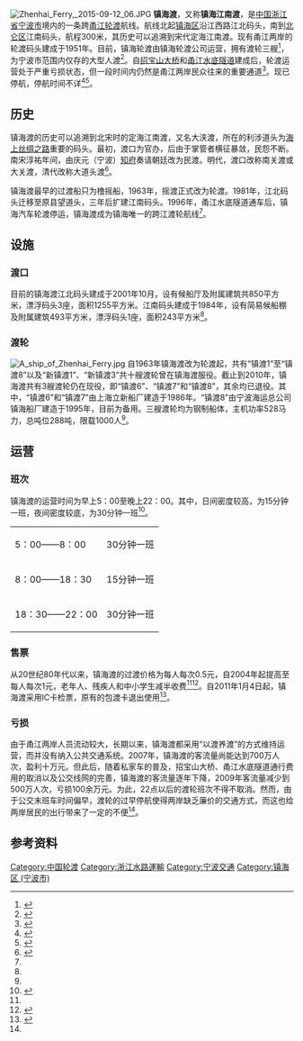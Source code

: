 [[File:Zhenhai_Ferry,_2015-09-12_06.JPG|thumb]]
'''镇海渡'''，又称'''镇海江南渡'''，是[[中国|中国]][[浙江省|浙江省]][[宁波市|宁波市]]境内的一条跨[[甬江|甬江]][[轮渡|轮渡]]航线。航线北起[[镇海区_(宁波市)|镇海区]]沿江西路江北码头，南到[[北仑区|北仑区]]江南码头，航程300米，其历史可以追溯到宋代定海江南渡。现有甬江两岸的轮渡码头建成于1951年。目前，镇海轮渡由镇海轮渡公司运营，拥有渡轮三艘<ref name="shizhi-transportation">{{cite book|title=宁波市志|year=1995|chapter=第十卷 交通|publisher=中华书局|isbn=978-7-101-01507-2}}</ref>，为宁波市范围内仅存的大型人渡<ref>{{cite web|url=http://www.cnnb.com.cn/gb/node2/newspaper/nbwb/2004/6/node27698/node27704/userobject7ai838842.html|title=五毛钱一趟甬江夜渡忙|publisher=宁波晚报|date=2004-06-14|accessdate=2011-11-19|deadurl=yes|archiveurl=https://web.archive.org/web/20160305185324/http://www.cnnb.com.cn/gb/node2/newspaper/nbwb/2004/6/node27698/node27704/userobject7ai838842.html|archivedate=2016-03-05}}</ref>。自[[招宝山大桥|招宝山大桥]]和[[甬江水底隧道|甬江水底隧道]]建成后，轮渡运营处于严重亏损状态，但一段时间内仍然是甬江两岸民众往来的重要通道<ref name="indebit">{{cite web|url=http://nb.gmw.cn/2010-03/22/content_2237460.htm|title=亏损严重 镇海轮渡今起取消22点后航班|publisher=镇海网|date=2010-03-22|accessdate=2011-11-19|deadurl=yes|archiveurl=https://web.archive.org/web/20120503131343/http://nb.gmw.cn/2010-03/22/content_2237460.htm|archivedate=2012-05-03}}</ref>。现已停航，停航时间不详<ref>{{cite web|url=https://mp.weixin.qq.com/s/AbrKGbJHPnZ3Y8EQoehc8g|title=红联到镇海的渡轮什么时候复航？龙都路为何迟迟不贯通？|publisher=镇海发布|date=2021-12-03}}</ref><ref>{{cite web|url=http://jtj.ningbo.gov.cn/art/2020/10/28/art_1229045410_59016472.html|title=宁波公交集团开通定制25号线通告|publisher=宁波市交通运输局|date=2020-10-28}}</ref>。

== 历史 ==
镇海渡的历史可以追溯到北宋时的定海江南渡，又名大浃渡，所在的利涉道头为[[海上丝绸之路|海上丝绸之路]]重要的码头。最初，渡口为官办，后由于掌管者横征暴敛，民怨不断。南宋淳祐年间，由庆元（宁波）[[知府|知府]]奏请朝廷改为民渡。明代，渡口改称南关渡或大关渡，清代改称大道头渡<ref name="quzhi-traffic">{{cite web|title=镇海区志·交通篇（初稿）|url=http://www.zhenhaisz.com/zhigao_detail.asp?ID=106&AtypeID=4|publisher=镇海区地方志办公室|date=2010-10-25|accessdate=2011-11-19|deadurl=yes|archiveurl=https://web.archive.org/web/20140314204330/http://www.zhenhaisz.com/zhigao_detail.asp?ID=106&AtypeID=4|archivedate=2014-03-14}}</ref>。

镇海渡最早的过渡船只为橹摇船，1963年，摇渡正式改为轮渡。1981年，江北码头迁移至原县望道头，三年后扩建江南码头。1996年，甬江水底隧道通车后，镇海汽车轮渡停运，镇海渡成为镇海唯一的跨江渡轮航线<ref name="quzhi-traffic" />。

== 设施 ==
=== 渡口 ===
目前的镇海渡江北码头建成于2001年10月，设有候船厅及附属建筑共850平方米，漂浮码头3座，面积1255平方米。江南码头建成于1984年，设有简易候船棚及附属建筑493平方米，漂浮码头1座，面积243平方米<ref name="quzhi-traffic" />。

=== 渡轮 ===
[[File:A_ship_of_Zhenhai_Ferry.jpg|thumb]]
自1963年镇海渡改为轮渡起，共有“镇渡1”至“镇渡8”以及“新镇渡1”、“新镇渡3”共十艘渡轮曾在镇海渡服役。截止到2010年，镇海渡共有3艘渡轮仍在现役，即“镇渡6”、“镇渡7”和“镇渡8”，其余均已退役。其中，“镇渡6”和“镇渡7”由上海立新船厂建造于1986年。“镇渡8”由宁波海运总公司镇海船厂建造于1995年，目前为备用。三艘渡轮均为钢制船体，主机功率528马力，总吨位288吨，限载1000人<ref name="quzhi-traffic" />。

== 运营 ==
=== 班次 ===
镇海渡的运营时间为早上5：00至晚上22：00。其中，日间密度较高，为15分钟一班，夜间密度较底，为30分钟一班<ref>{{cite web|url=http://www.nbjt.gov.cn/html/jiaotongdongtai/gongzhudongtai/2010/0325/13874.html|title=镇海至北仑轮渡取消夜间22点后航班|accessdate=2011-11-19|author=|date=2010-03-26|publisher=宁波市港航局|archiveurl=https://archive.today/20120903183036/http://www.nbjt.gov.cn/html/jiaotongdongtai/gongzhudongtai/2010/0325/13874.html|archivedate=2012年9月3日|deadurl=yes|df=}}</ref>。

{| class="wikitable"
|-
| 5：00——8：00 || 30分钟一班 
|-
| 8：00——18：30 || 15分钟一班 
|-
| 18：30——22：00 || 30分钟一班 
|}

=== 售票 ===
从20世纪80年代以来，镇海渡的过渡价格为每人每次0.5元，自2004年起提高至每人每次1元，老年人、残疾人和中小学生减半收费<ref name="indebit" /><ref name="indebit-2">{{cite web|url=http://daily.cnnb.com.cn/nbwb/html/2010-04/02/content_179483.htm|title=渡轮过早停航 给好多人过江造成了不便|publisher=宁波日报|date=2010-04-02|accessdate=2011-11-19|archive-date=2010-04-09|archive-url=https://web.archive.org/web/20100409085842/http://daily.cnnb.com.cn/nbwb/html/2010-04/02/content_179483.htm|dead-url=no}}</ref>。自2011年1月4日起，镇海渡采用IC卡检票，原有的包渡卡退出使用<ref>{{cite web|url=http://news.cnnb.com.cn/system/2011/01/05/006802522.shtml|title=镇海轮渡试行IC卡通行 在全省轮渡行业尚属首家|publisher=中国宁波网|date=2011-01-05|accessdate=2011-11-19|archive-date=2019-07-10|archive-url=https://web.archive.org/web/20190710171858/http://news.cnnb.com.cn/system/2011/01/05/006802522.shtml|dead-url=no}}</ref>。

=== 亏损 ===
由于甬江两岸人员流动较大，长期以来，镇海渡都采用“以渡养渡”的方式维持运营，而并没有纳入公共交通系统。2007年，镇海渡的客流量尚能达到700万人次，盈利十万元。但此后，随着私家车的普及，招宝山大桥、甬江水底隧道通行费用的取消以及公交线网的完善，镇海渡的客流量逐年下降，2009年客流量减少到500万人次，亏损100余万元。为此，22点以后的渡轮班次不得不取消。然而，由于公交末班车时间偏早，渡轮的过早停航使得两岸缺乏廉价的交通方式，而这也给两岸居民的出行带来了一定的不便<ref name="indebit-2" />。

== 参考资料 ==
{{reflist|2}}

{{宁波公共交通}}
{{Crossings navbox
|structure= 跨河设施
|place= [[甬江|甬江]]
|bridge= 镇海渡
|bridge signs= 
|upstream= [[甬江水底隧道|甬江水底隧道]]
|upstream signs= {{中国省道名|320|P=浙江}}
|downstream= [[招宝山大桥|招宝山大桥]]
|downstream signs= 
}}

{{DEFAULTSORT:Z镇}}
[[Category:中国轮渡|Category:中国轮渡]]
[[Category:浙江水路運輸|Category:浙江水路運輸]]
[[Category:宁波交通|Category:宁波交通]]
[[Category:镇海区_(宁波市)|Category:镇海区 (宁波市)]]